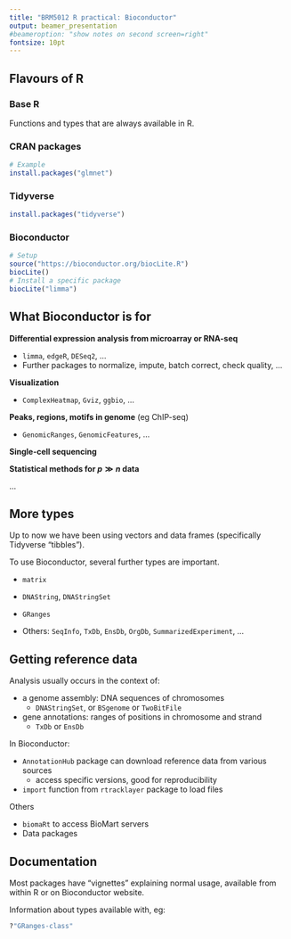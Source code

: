 ```yaml
---
title: "BRM5012 R practical: Bioconductor"
output: beamer_presentation
#beameroption: "show notes on second screen=right"
fontsize: 10pt
---
```


## Flavours of R

### Base R

Functions and types that are always available in R.

### CRAN packages

```r
# Example
install.packages("glmnet")
```

### Tidyverse

```r
install.packages("tidyverse")
```

### Bioconductor

```r
# Setup
source("https://bioconductor.org/biocLite.R")
biocLite()
# Install a specific package
biocLite("limma")
```

\note{
R has 4 decades of history.

Tidyverse is a set of modern packages.

Tidyverse is easy to pick up, has made R much more widely accessible. Key concepts are tidy data and pipelines.

Bioconductor is a separate package repository from CRAN (the usual package repository).

Bioconductor packages are for dealing with biological data efficiently. Bioconductor is not tidy. Expect to have to work a little harder to make use of these.
}


## What Bioconductor is for

**Differential expression analysis from microarray or RNA-seq**

* `limma`, `edgeR`, `DESeq2`, ...
* Further packages to normalize, impute, batch correct, check quality, ...

**Visualization**

* `ComplexHeatmap`, `Gviz`, `ggbio`, ...

**Peaks, regions, motifs in genome** (eg ChIP-seq)

* `GenomicRanges`, `GenomicFeatures`, ...

**Single-cell sequencing**

**Statistical methods for $p \gg n$ data**

...

\note{
Too many uses to count, ask a different person and get a different list.

50\% of bioinformatics is read this file format, wrangle, write other file format.

Often used in combination with command-line software (eg read aligner).
}


## More types

Up to now we have been using vectors and data frames (specifically Tidyverse "tibbles").

To use Bioconductor, several further types are important.

* `matrix`

* `DNAString`, `DNAStringSet`

* `GRanges`

* Others: `SeqInfo`, `TxDb`, `EnsDb`, `OrgDb`, `SummarizedExperiment`, ...

\note{
matrix is another tabular data type from base R. Conceptually, each cell is an observation, rather than each row as in a tidy data frame.

The rest are Bioconductor types. Note the use of CamelCase, this is typical in Bioconductor. Tidyverse separates words with underscores, and base R uses dots!

Bioconductor has evolved over time to cope with more complex data.
}

## Getting reference data

Analysis usually occurs in the context of:

* a genome assembly: DNA sequences of chromosomes 
    * `DNAStringSet`, or `BSgenome` or `TwoBitFile`
* gene annotations: ranges of positions in chromosome and strand
    * `TxDb` or `EnsDb`

In Bioconductor:

* `AnnotationHub` package can download reference data from various sources
    * access specific versions, good for reproducibility
* `import` function from `rtracklayer` package to load files

Others

* `biomaRt` to access BioMart servers
* Data packages 


## Documentation

Most packages have "vignettes" explaining normal usage, available from within R or on Bioconductor website.

Information about types available with, eg:

```r
?"GRanges-class"
```

\note{
Aim for this session is to cover fundamentals of Bioconductor, so you can look up the package you need for your particular task and understand how to use it.
}

